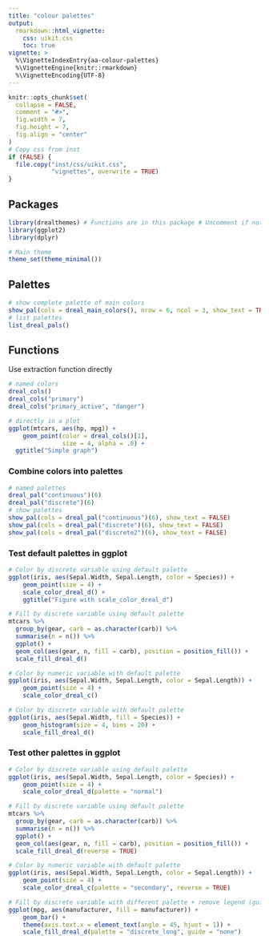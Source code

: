 ```yaml
---
title: "colour palettes"
output: 
  rmarkdown::html_vignette:
    css: uikit.css
    toc: true
vignette: >
  %\VignetteIndexEntry{aa-colour-palettes}
  %\VignetteEngine{knitr::rmarkdown}
  %\VignetteEncoding{UTF-8}
---
```


```r
knitr::opts_chunk$set(
  collapse = FALSE,
  comment = "#>",
  fig.width = 7,
  fig.height = 7,
  fig.align = "center"
)
# Copy css from inst
if (FALSE) {
  file.copy("inst/css/uikit.css",
            "vignettes", overwrite = TRUE)
}
```

## Packages
```r
library(drealthemes) # Functions are in this package # Uncomment if not rsconnect
library(ggplot2)
library(dplyr)

# Main theme
theme_set(theme_minimal())
```


## Palettes
```r
# show complete palette of main colors
show_pal(cols = dreal_main_colors(), nrow = 6, ncol = 3, show_text = TRUE)
# list palettes
list_dreal_pals()
```

## Functions
Use extraction function directly
```r
# named colors
dreal_cols()
dreal_cols("primary")
dreal_cols("primary_active", "danger")

# directly in a plot
ggplot(mtcars, aes(hp, mpg)) +
    geom_point(color = dreal_cols()[1],
               size = 4, alpha = .8) +
  ggtitle("Simple graph")
```

### Combine colors into palettes 

```r
# named palettes
dreal_pal("continuous")(6)
dreal_pal("discrete")(6)
# show palettes
show_pal(cols = dreal_pal("continuous")(6), show_text = FALSE)
show_pal(cols = dreal_pal("discrete")(6), show_text = FALSE)
show_pal(cols = dreal_pal("discrete2")(6), show_text = FALSE)
```

### Test default palettes in ggplot
```r
# Color by discrete variable using default palette
ggplot(iris, aes(Sepal.Width, Sepal.Length, color = Species)) +
    geom_point(size = 4) +
    scale_color_dreal_d() +
    ggtitle("Figure with scale_color_dreal_d")  

# Fill by discrete variable using default palette
mtcars %>% 
  group_by(gear, carb = as.character(carb)) %>% 
  summarise(n = n()) %>% 
  ggplot() +
  geom_col(aes(gear, n, fill = carb), position = position_fill()) +
  scale_fill_dreal_d()

# Color by numeric variable with default palette
ggplot(iris, aes(Sepal.Width, Sepal.Length, color = Sepal.Length)) +
    geom_point(size = 4) +
    scale_color_dreal_c()

# Color by discrete variable with default palette
ggplot(iris, aes(Sepal.Width, fill = Species)) +
    geom_histogram(size = 4, bins = 20) +
    scale_fill_dreal_d()
```

### Test other palettes in ggplot
```r
# Color by discrete variable using default palette
ggplot(iris, aes(Sepal.Width, Sepal.Length, color = Species)) +
    geom_point(size = 4) +
    scale_color_dreal_d(palette = "normal")

# Fill by discrete variable using default palette
mtcars %>% 
  group_by(gear, carb = as.character(carb)) %>% 
  summarise(n = n()) %>% 
  ggplot() +
  geom_col(aes(gear, n, fill = carb), position = position_fill()) +
  scale_fill_dreal_d(reverse = TRUE)

# Color by numeric variable with default palette
ggplot(iris, aes(Sepal.Width, Sepal.Length, color = Sepal.Length)) +
    geom_point(size = 4) +
    scale_color_dreal_c(palette = "secondary", reverse = TRUE)

# Fill by discrete variable with different palette + remove legend (guide)
ggplot(mpg, aes(manufacturer, fill = manufacturer)) +
    geom_bar() +
    theme(axis.text.x = element_text(angle = 45, hjust = 1)) +
    scale_fill_dreal_d(palette = "discrete_long", guide = "none")
```

